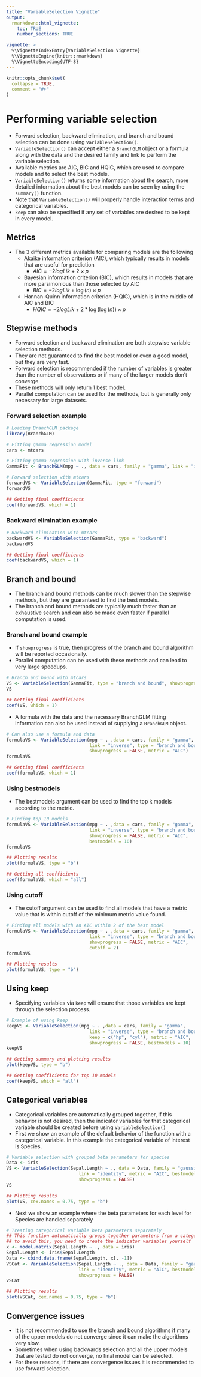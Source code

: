 ```yaml
---
title: "VariableSelection Vignette"
output: 
  rmarkdown::html_vignette:
    toc: TRUE
    number_sections: TRUE

vignette: >
  %\VignetteIndexEntry{VariableSelection Vignette}
  %\VignetteEngine{knitr::rmarkdown}
  %\VignetteEncoding{UTF-8}
---
```


```r
knitr::opts_chunk$set(
  collapse = TRUE,
  comment = "#>"
)
```

# Performing variable selection

- Forward selection, backward elimination, and branch and bound selection can be done using `VariableSelection()`.
- `VariableSelection()` can accept either a `BranchGLM` object or a formula along with the data and the desired family and link to perform the variable selection.
- Available metrics are AIC, BIC and HQIC, which are used to compare models and to select the best models.
- `VariableSelection()` returns some information about the search, more detailed 
information about the best models can be seen by using the `summary()` function.
- Note that `VariableSelection()` will properly handle interaction terms and 
categorical variables.
- `keep` can also be specified if any set of variables are desired to be kept in every model.

## Metrics

- The 3 different metrics available for comparing models are the following
  - Akaike information criterion (AIC), which typically results in models that are 
  useful for prediction
    - $AIC = -2logLik + 2 \times p$
  - Bayesian information criterion (BIC), which results in models that are more 
  parsimonious than those selected by AIC
    - $BIC = -2logLik + \log{(n)} \times p$
  - Hannan-Quinn information criterion (HQIC), which is in the middle of AIC and BIC
    - $HQIC = -2logLik + 2 * \log({\log{(n)})} \times p$

## Stepwise methods

- Forward selection and backward elimination are both stepwise variable selection methods.
- They are not guaranteed to find the best model or even a good model, but they are very fast.
- Forward selection is recommended if the number of variables is greater than the number of observations or if many of the larger models don't converge.
- These methods will only return 1 best model.
- Parallel computation can be used for the methods, but is generally only necessary 
for large datasets.

### Forward selection example

```r
# Loading BranchGLM package
library(BranchGLM)

# Fitting gamma regression model
cars <- mtcars

# Fitting gamma regression with inverse link
GammaFit <- BranchGLM(mpg ~ ., data = cars, family = "gamma", link = "inverse")

# Forward selection with mtcars
forwardVS <- VariableSelection(GammaFit, type = "forward")
forwardVS

## Getting final coefficients
coef(forwardVS, which = 1)


```

### Backward elimination example

```r
# Backward elimination with mtcars
backwardVS <- VariableSelection(GammaFit, type = "backward")
backwardVS

## Getting final coefficients
coef(backwardVS, which = 1)

```

## Branch and bound

- The branch and bound methods can be much slower than the stepwise methods, but 
they are guaranteed to find the best models.
- The branch and bound methods are typically much faster than an exhaustive search and can also be made even faster if parallel computation is used.

### Branch and bound example

- If `showprogress` is true, then progress of the branch and bound algorithm will be reported occasionally.
- Parallel computation can be used with these methods and can lead to very large speedups.

```r
# Branch and bound with mtcars
VS <- VariableSelection(GammaFit, type = "branch and bound", showprogress = FALSE)
VS

## Getting final coefficients
coef(VS, which = 1)

```

- A formula with the data and the necessary BranchGLM fitting information can 
also be used instead of supplying a `BranchGLM` object. 

```r
# Can also use a formula and data
formulaVS <- VariableSelection(mpg ~ . ,data = cars, family = "gamma", 
                               link = "inverse", type = "branch and bound",
                               showprogress = FALSE, metric = "AIC")
formulaVS

## Getting final coefficients
coef(formulaVS, which = 1)

```

### Using bestmodels

- The bestmodels argument can be used to find the top k models according to the 
metric.

```r
# Finding top 10 models
formulaVS <- VariableSelection(mpg ~ . ,data = cars, family = "gamma", 
                               link = "inverse", type = "branch and bound",
                               showprogress = FALSE, metric = "AIC", 
                               bestmodels = 10)
formulaVS

## Plotting results
plot(formulaVS, type = "b")

## Getting all coefficients
coef(formulaVS, which = "all")

```

### Using cutoff

- The cutoff argument can be used to find all models that have a metric value 
that is within cutoff of the minimum metric value found.

```r
# Finding all models with an AIC within 2 of the best model
formulaVS <- VariableSelection(mpg ~ . ,data = cars, family = "gamma", 
                               link = "inverse", type = "branch and bound",
                               showprogress = FALSE, metric = "AIC", 
                               cutoff = 2)
formulaVS

## Plotting results
plot(formulaVS, type = "b")

```

## Using keep

- Specifying variables via `keep` will ensure that those variables are kept through the selection process.

```r
# Example of using keep
keepVS <- VariableSelection(mpg ~ . ,data = cars, family = "gamma", 
                               link = "inverse", type = "branch and bound",
                               keep = c("hp", "cyl"), metric = "AIC",
                               showprogress = FALSE, bestmodels = 10)
keepVS

## Getting summary and plotting results
plot(keepVS, type = "b")

## Getting coefficients for top 10 models
coef(keepVS, which = "all")

```

## Categorical variables

- Categorical variables are automatically grouped together, if this behavior is 
not desired, then the indicator variables for that categorical variable should be 
created before using `VariableSelection()`
- First we show an example of the default behavior of the function with a categorical 
variable. In this example the categorical variable of interest is Species.

```r
# Variable selection with grouped beta parameters for species
Data <- iris
VS <- VariableSelection(Sepal.Length ~ ., data = Data, family = "gaussian", 
                           link = "identity", metric = "AIC", bestmodels = 10, 
                           showprogress = FALSE)
VS

## Plotting results
plot(VS, cex.names = 0.75, type = "b")

```

- Next we show an example where the beta parameters for each level for Species 
are handled separately

```r
# Treating categorical variable beta parameters separately
## This function automatically groups together parameters from a categorical variable
## to avoid this, you need to create the indicator variables yourself
x <- model.matrix(Sepal.Length ~ ., data = iris)
Sepal.Length <- iris$Sepal.Length
Data <- cbind.data.frame(Sepal.Length, x[, -1])
VSCat <- VariableSelection(Sepal.Length ~ ., data = Data, family = "gaussian", 
                           link = "identity", metric = "AIC", bestmodels = 10, 
                           showprogress = FALSE)
VSCat

## Plotting results
plot(VSCat, cex.names = 0.75, type = "b")

```

## Convergence issues

- It is not recommended to use the branch and bound algorithms if many of the upper models do not converge since it can make the algorithms very slow.
- Sometimes when using backwards selection and all the upper models that are tested 
do not converge, no final model can be selected.
- For these reasons, if there are convergence issues it is recommended to use forward selection.
